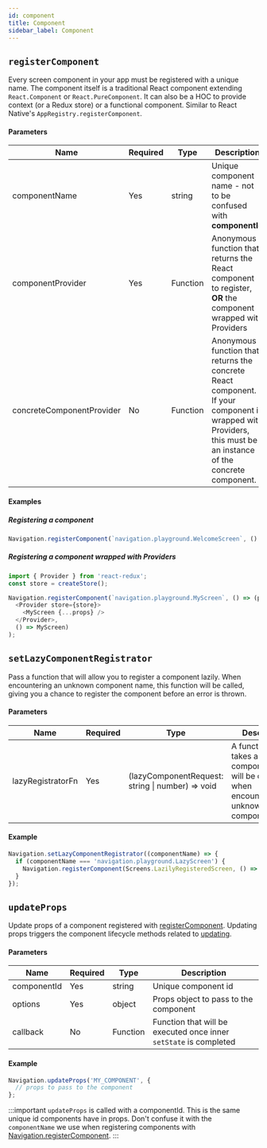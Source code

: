 ```yaml
---
id: component
title: Component
sidebar_label: Component
---
```



## `registerComponent`
Every screen component in your app must be registered with a unique name. The component itself is a traditional React component extending `React.Component` or `React.PureComponent`. It can also be a HOC to provide context (or a Redux store) or a functional component. Similar to React Native's `AppRegistry.registerComponent`.

#### Parameters
| Name   | Required | Type                | Description                                                                                                            |
| ------ | -------- | ------------------- | ---------------------------------------------------------------------------------------------------------------------- |
| componentName | Yes      | string | Unique component name - not to be confused with **componentId** |
| componentProvider | Yes      | Function | Anonymous function that returns the React component to register, **OR** the component wrapped with Providers|
| concreteComponentProvider | No      | Function | Anonymous function that returns the concrete React component. If your component is wrapped with Providers, this must be an instance of the concrete component.|

#### Examples
##### Registering a component
```js
Navigation.registerComponent(`navigation.playground.WelcomeScreen`, () => WelcomeScreen);
```

##### Registering a component wrapped with Providers
```js
import { Provider } from 'react-redux';
const store = createStore();

Navigation.registerComponent(`navigation.playground.MyScreen`, () => (props) =>
  <Provider store={store}>
    <MyScreen {...props} />
  </Provider>,
  () => MyScreen)
);
```

## `setLazyComponentRegistrator`
Pass a function that will allow you to register a component lazily. When encountering an unknown component name, this function will be called, giving you a chance to register the component before an error is thrown.

#### Parameters
| Name   | Required | Type                | Description                                                                                                            |
| ------ | -------- | ------------------- | ---------------------------------------------------------------------------------------------------------------------- |
| lazyRegistratorFn | Yes      | (lazyComponentRequest: string \| number) => void | A function that takes a componentName, will be called when encountering an unknown componentName |

#### Example
```js
Navigation.setLazyComponentRegistrator((componentName) => {
  if (componentName === 'navigation.playground.LazyScreen') {
    Navigation.registerComponent(Screens.LazilyRegisteredScreen, () => LazyScreen);
  }
});
```

## `updateProps`
Update props of a component registered with [registerComponent](#registercomponent). Updating props triggers the component lifecycle methods related to [updating](https://reactjs.org/docs/react-component.html#updating).

#### Parameters
| Name        | Required | Type     | Description                                                                                                            |
| ----------- | -------- | -------- | ---------------------------------------------------------------------------------------------------------------------- |
| componentId | Yes      | string   | Unique component id                                               |
| options     | Yes      | object   | Props object to pass to the component                             |
| callback    | No       | Function | Function that will be executed once inner `setState` is completed |

#### Example
```js
Navigation.updateProps('MY_COMPONENT', {
  // props to pass to the component
};
```

:::important
`updateProps` is called with a componentId. This is the same unique id components have in props. Don't confuse it with the `componentName` we use when registering components with [Navigation.registerComponent](#registerComponent).
:::
